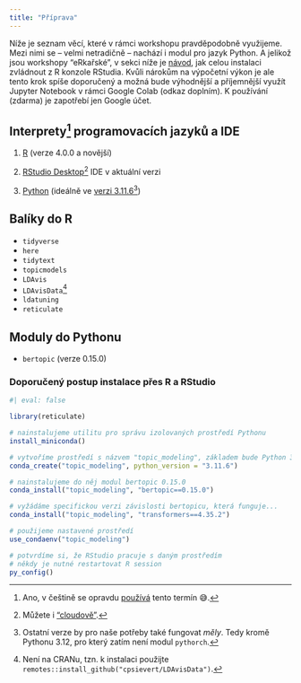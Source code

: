 ```yaml
---
title: "Příprava"
---
```


Níže je seznam věcí, které v rámci workshopu pravděpodobně využijeme. Mezi nimi se -- velmi netradičně -- nachází i modul pro jazyk Python. A jelikož jsou workshopy "eRkařské", v sekci níže je [návod](#sec-python-setup), jak celou instalaci zvládnout z R konzole RStudia. Kvůli nárokům na výpočetní výkon je ale tento krok spíše doporučený a možná bude výhodnější a příjemnější využít Jupyter Notebook v rámci Google Colab (odkaz doplním). K používání (zdarma) je zapotřebí jen Google účet.

## Interprety[^1] programovacích jazyků a IDE

[^1]: Ano, v češtině se opravdu [používá](https://cs.wikipedia.org/wiki/Interpret_(software)) tento termín 😅.

1.  [R](https://cloud.r-project.org/) (verze 4.0.0 a novější)

2.  [RStudio Desktop](https://posit.co/download/rstudio-desktop/)[^2] IDE v aktuální verzi

3.  [Python](https://www.python.org/) (ideálně ve [verzi 3.11.6](https://www.python.org/downloads/release/python-3116/)[^3])

[^2]: Můžete i ["cloudově"](https://posit.cloud/).

[^3]: Ostatní verze by pro naše potřeby také fungovat *měly*. Tedy kromě Pythonu 3.12, pro který zatím není modul `pythorch`.

## Balíky do R

-   `tidyverse`
-   `here`
-   `tidytext`
-   `topicmodels`
-   `LDAvis`
-   `LDAvisData`[^4]
-   `ldatuning`
-   `reticulate`

[^4]: Není na CRANu, tzn. k instalaci použijte `remotes::install_github("cpsievert/LDAvisData")`.

## Moduly do Pythonu

-   `bertopic` (verze 0.15.0)

### Doporučený postup instalace přes R a RStudio {#sec-python-setup}

```r
#| eval: false

library(reticulate)

# nainstalujeme utilitu pro správu izolovaných prostředí Pythonu
install_miniconda()

# vytvoříme prostředí s názvem "topic_modeling", základem bude Python 3.11.6
conda_create("topic_modeling", python_version = "3.11.6")

# nainstalujeme do něj modul bertopic 0.15.0
conda_install("topic_modeling", "bertopic==0.15.0")

# vyžádáme specifickou verzi závislosti bertopicu, která funguje...
conda_install("topic_modeling", "transformers==4.35.2")

# použijeme nastavené prostředí
use_condaenv("topic_modeling")

# potvrdíme si, že RStudio pracuje s daným prostředím
# někdy je nutné restartovat R session
py_config()
```
